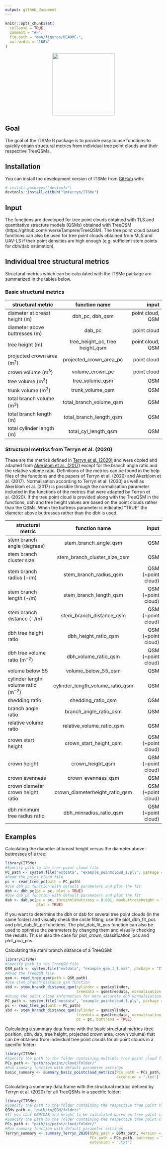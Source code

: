 ```yaml
---
output: github_document
---
```


<!-- README.md is generated from README.Rmd. Please edit that file -->

```r
knitr::opts_chunk$set(
  collapse = TRUE,
  comment = "#>",
  fig.path = "man/figures/README-",
  out.width = "100%"
)
```

<p align="center">
    <img src="man/figures/logo.png" height="200" >
</p>

<!-- badges: start -->
<!-- badges: end -->

## Goal

The goal of the ITSMe R package is to provide easy to use functions to quickly 
obtain structural metrics from individual tree point clouds and their respective 
TreeQSMs. 

## Installation

You can install the development version of ITSMe from 
[GitHub](https://github.com/) with:

``` r
# install.packages("devtools")
devtools::install_github("lmterryn/ITSMe")
```
## Input

The functions are developed for tree point clouds obtained with TLS
and quantitative structure models (QSMs) obtained with TreeQSM 
(https://github.com/InverseTampere/TreeQSM). The tree point cloud based 
functions can also be used for tree point clouds obtained from MLS and UAV-LS if 
their point densities are high enough (e.g. sufficient stem points for dbh/dab 
estimation).

## Individual tree structural metrics 

Structural metrics which can be calculated with the ITSMe package are 
summarized in the tables below.

### Basic structural metrics

| structural metric             | function name                     | input              |
| ------------------------------|:---------------------------------:|-------------------:|
| diameter at breast height (m) | dbh_pc, dbh_qsm                   | point cloud, QSM   |
| diameter above buttresses (m) | dab_pc                            | point cloud        |
| tree height (m)               | tree_height_pc, tree height_qsm   | point cloud, QSM   |
| projected crown area (m$^{2}$)| projected_crown_area_pc           | point cloud        |
| crown volume (m$^{3}$)        | volume_crown_pc                   | point cloud        |
| tree volume (m$^{3}$)         | tree_volume_qsm                   | QSM                |
| trunk volume (m$^{3}$)        | trunk_volume_qsm                  | QSM                |
| total branch volume (m$^{3}$) | total_branch_volume_qsm           | QSM                |
| total branch length (m)       | total_branch_length_qsm           | QSM                |
| total cylinder length (m)     | total_cyl_length_qsm              | QSM                |


### Structural metrics from Terryn et al. (2020)

These are the metrics defined in 
[Terryn et al. (2020)](https://doi.org/10.1016/j.isprsjprs.2020.08.009) 
and were copied and adapted from 
[Akerblom et al., (2017)](https://doi.org/10.1016/j.rse.2016.12.002) 
except for the branch angle ratio and the relative volume ratio. Definitions of 
the metrics can be found in the help files of the functions and the papers of 
Terryn et al. (2020) and Akerblom et al. (2017). Normalisation according to 
Terryn et al. (2020) as well as Akerblom et al. (2017) is possible through the 
normalisation parameter included in the functions of the metrics that were 
adapted by Terryn et al. (2020). If the tree point cloud is provided along with 
the TreeQSM in the functions, dbh and tree height values are based on the point 
clouds rather than the QSMs. When the buttress parameter is indicated "TRUE" the 
diameter above buttresses rather than the dbh is used.


| structural metric                         | function name                     | input              |
| ------------------------------------------|:---------------------------------:|-------------------:|
| stem branch angle (degrees)               | stem_branch_angle_qsm             | QSM                |
| stem branch cluster size                  | stem_branch_cluster_size_qsm      | QSM                |
| stem branch radius (-/m)                  | stem_branch_radius_qsm            | QSM (+point cloud) |
| stem branch length (-/m)                  | stem_branch_length_qsm            | QSM (+point cloud) |
| stem branch distance (-/m)                | stem_branch_distance_qsm          | QSM (+point cloud) |
| dbh tree height ratio                     | dbh_height_ratio_qsm              | QSM (+point cloud) |
| dbh tree volume ratio (m$^{-2}$)          | dbh_volume_ratio_qsm              | QSM (+point cloud) |
| volume below 55                           | volume_below_55_qsm               | QSM                |
| cylinder length volume ratio (m$^{-2}$)   | cylinder_length_volume_ratio_qsm  | QSM                |
| shedding ratio                            | shedding_ratio_qsm                | QSM                |
| branch angle ratio                        | branch_angle_ratio_qsm            | QSM                |
| relative volume ratio                     | relative_volume_ratio_qsm         | QSM                |
| crown start height                        | crown_start_height_qsm            | QSM (+point cloud) |
| crown height                              | crown_height_qsm                  | QSM (+point cloud) |
| crown evenness                            | crown_evenness_qsm                | QSM                |
| crown diameter crown height ratio         | crown_diameterheight_ratio_qsm    | QSM (+point cloud) |
| dbh minimum tree radius ratio             | dbh_minradius_ratio_qsm           | QSM (+point cloud) |

## Examples

Calculating the diameter at breast height versus the diameter above buttresses 
of a tree:
```r
library(ITSMe)
#Specify path to the tree point cloud file
PC_path <- system.file("extdata", "example_pointcloud_1.ply", package = "ITSMe")
#Read the point cloud file
pc <- read_tree_pc(path = PC_path)
#Use dbh_pc function with default parameters and plot the fit
dbh <- dbh_pc(pc = pc, plot = TRUE)
#Use dab_pc function with default parameters and plot the fit
dab <- dab_pc(pc = pc, thresholdbuttress = 0.001, maxbuttressheight = 7,
              plot = TRUE)
```

If you want to determine the dbh or dab for several tree point clouds 
(in the same folder) and visually check the circle fitting, use the 
plot_dbh_fit_pcs and plot_dab_fit_pc functions. The 
plot_dab_fit_pcs function can also be used to optimise the parameters by 
changing them and visually checking the results. This is also the case for 
plot_crown_classification_pcs and plot_pca_pcs.


Calculating the stem branch distance of a TreeQSM:
```r
library(ITSMe)
#Specify path to the TreeQSM file
QSM_path <- system.file("extdata", "example_qsm_1_1.mat", package = "ITSMe")
#Read the TreeQSM file
qsm <- read_tree_qsm(path = QSM_path)
#Use stem_branch_distance_qsm function
sbd <- stem_branch_distance_qsm(cylinder = qsm$cylinder, 
                                treedata = qsm$treedata, normalisation = "dbh")
#Using the point cloud information for more accurate dbh normalisation
PC_path <- system.file("extdata", "example_pointcloud_1.ply", package = "ITSMe")
pc <- read_tree_pc(path = PC_path)
sbd <- stem_branch_distance_qsm(cylinder = qsm$cylinder, 
                                treedata = qsm$treedata, normalisation = "dbh", 
                                pc = pc, buttress = TRUE)
```

Calculating a summary data.frame with the basic structural metrics 
(tree position, dbh, dab, tree height, projected crown area, crown volume) that 
can be  obtained from individual tree point clouds for all point clouds in a 
specific folder: 
```r
library(ITSMe)
#Specify the path to the folder containing multiple tree point cloud files
PCs_path <- "path/to/point/cloud/folder/"
#Run summary function with default parameter settings
basic_summary <- summary_basic_pointcloud_metrics(PCs_path = PCs_path, 
                                                  extension = ".txt")
```

Calculating a summary data.frame with the structural metrics defined by Terryn
et al. (2020) for all TreeQSMs in a specific folder: 
```r
library(ITSMe)
#Specify the path to the folder containing the respective tree point cloud files
QSMs_path <- "path/to/QSM/folder/"
#If you cant DBH/DAB and height to be calculated based on tree point clouds:
#Specify the path to the folder containing the respective tree point cloud files
PCs_path <- "path/to/point/cloud/folder/"
#Run summary function with default parameter settings
Terryn_summary <- summary_Terryn_2020(QSMs_path = QSMs_path, version = "2.4.0",
                                      PCs_path = PCs_path, buttress = TRUE, 
                                      extension = ".txt")
```


